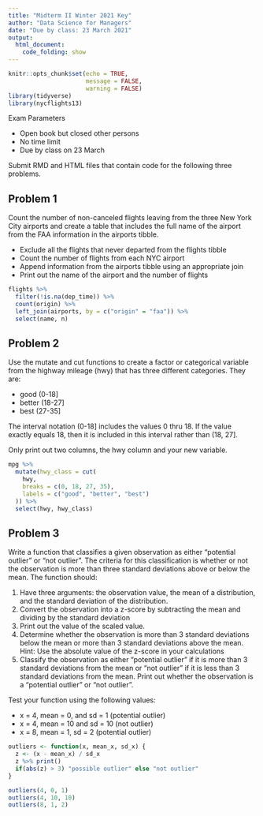 ```yaml
---
title: "Midterm II Winter 2021 Key"
author: "Data Science for Managers"
date: "Due by class: 23 March 2021"
output:
  html_document:
    code_folding: show
---
```


```r
knitr::opts_chunk$set(echo = TRUE,
                      message = FALSE,
                      warning = FALSE)
library(tidyverse)
library(nycflights13)
```

Exam Parameters

-   Open book but closed other persons
-   No time limit
-   Due by class on 23 March

Submit RMD and HTML files that contain code for the following three problems.

## Problem 1

Count the number of non-canceled flights leaving from the three New York City airports and create a table that includes the full name of the airport from the FAA information in the airports tibble.

-   Exclude all the flights that never departed from the flights tibble
-   Count the number of flights from each NYC airport
-   Append information from the airports tibble using an appropriate join
-   Print out the name of the airport and the number of flights

```r
flights %>% 
  filter(!is.na(dep_time)) %>% 
  count(origin) %>% 
  left_join(airports, by = c("origin" = "faa")) %>% 
  select(name, n)
```

## Problem 2

Use the mutate and cut functions to create a factor or categorical variable from the highway mileage (hwy) that has three different categories. They are:

-   good (0-18]
-   better (18-27]
-   best (27-35]

The interval notation (0-18] includes the values 0 thru 18. If the value exactly equals 18, then it is included in this interval rather than (18, 27].

Only print out two columns, the hwy column and your new variable.

```r
mpg %>%
  mutate(hwy_class = cut(
    hwy,
    breaks = c(0, 18, 27, 35),
    labels = c("good", "better", "best")
  )) %>%
  select(hwy, hwy_class)
```

## Problem 3

Write a function that classifies a given observation as either "potential outlier" or "not outlier". The criteria for this classification is whether or not the observation is more than three standard deviations above or below the mean. The function should:

1.  Have three arguments: the observation value, the mean of a distribution, and the standard deviation of the distribution.
2.  Convert the observation into a z-score by subtracting the mean and dividing by the standard deviation
3.  Print out the value of the scaled value.
4.  Determine whether the observation is more than 3 standard deviations below the mean or more than 3 standard deviations above the mean. Hint: Use the absolute value of the z-score in your calculations
5.  Classify the observation as either "potential outlier" if it is more than 3 standard deviations from the mean or "not outlier" if it is less than 3 standard deviations from the mean. Print out whether the observation is a "potential outlier" or "not outlier".

Test your function using the following values:

-   x = 4, mean = 0, and sd = 1 (potential outlier)
-   x = 4, mean = 10 and sd = 10 (not outlier)
-   x = 8, mean = 1, sd = 2 (potential outlier)

```r
outliers <- function(x, mean_x, sd_x) {
  z <- (x - mean_x) / sd_x
  z %>% print()
  if(abs(z) > 3) "possible outlier" else "not outlier"
}

outliers(4, 0, 1)
outliers(4, 10, 10)
outliers(8, 1, 2)

```
